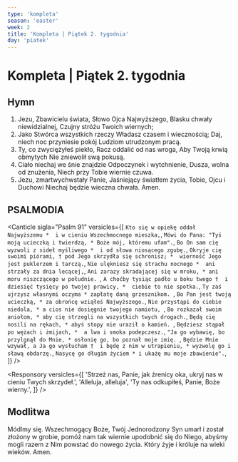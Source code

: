 ```yaml
---
type: 'kompleta'
season: 'easter'
week: 2
title: 'Kompleta | Piątek 2. tygodnia'
day: 'piatek'
---
```


# Kompleta | Piątek 2. tygodnia

<OpeningVersicle />

<ExaminationOfConscience />

## Hymn

1. Jezu, Zbawicielu świata,
   Słowo Ojca Najwyższego,
   Blasku chwały niewidzialnej,
   Czujny stróżu Twoich wiernych;
2. Jako Stwórca wszystkich rzeczy
   Władasz czasem i wiecznością;
   Daj, niech noc przyniesie pokój
   Ludziom utrudzonym pracą.
3. Ty, co zwyciężyłeś piekło,
   Racz oddalić od nas wroga,
   Aby Twoją krwią obmytych
   Nie zniewolił swą pokusą.
4. Ciało niechaj we śnie znajdzie
   Odpoczynek i wytchnienie,
   Dusza, wolna od znużenia,
   Niech przy Tobie wiernie czuwa.
5. Jezu, zmartwychwstały Panie,
   Jaśniejący światłem życia,
   Tobie, Ojcu i Duchowi
   Niechaj będzie wieczna chwała. Amen.


## PSALMODIA

<Canticle
  sigla="Psalm 91"
  versicles={[
    `Kto się w opiekę oddał Najwyższemu * 
i w cieniu Wszechmocnego mieszka,`,
    `Mówi do Pana: "Tyś moją ucieczką i twierdzą, *
Boże mój, któremu ufam".`,
    `Bo On sam cię wyzwoli z sideł myśliwego * 
i od słowa niosącego zgubę.`,
    `Okryje cię swoimi piórami, †
pod Jego skrzydła się schronisz; * 
wierność Jego jest puklerzem i tarczą.`,
    `Nie ulękniesz się strachu nocnego * 
ani strzały za dnia lecącej,`,
    `Ani zarazy skradającej się w mroku, *
ani moru niszczącego w południe. `,
    `A choćby tysiąc padło u boku twego † 
i dziesięć tysięcy po twojej prawicy, * 
ciebie to nie spotka.`,
    `Ty zaś ujrzysz własnymi oczyma *
zapłatę daną grzesznikom. `,
    `Bo Pan jest twoją ucieczką, *
za obrońcę wziąłeś Najwyższego.`,
    `Nie przystąpi do ciebie niedola, *
a cios nie dosięgnie twojego namiotu, `,
    `Bo rozkazał swoim aniołom, *
aby cię strzegli na wszystkich twych drogach.`,
    `Będą cię nosili na rękach, *
abyś stopy nie uraził o kamień. `,
    `Będziesz stąpał po wężach i żmijach, * 
a lwa i smoka podepczesz.`,
    `"Ja go wybawię, bo przylgnął do Mnie, *
osłonię go, bo poznał moje imię. `,
    `Będzie Mnie wzywał, a Ja go wysłucham † 
i będę z nim w utrapieniu, *
wyzwolę go i sławą obdarzę.`,
    `Nasycę go długim życiem *
i ukażę mu moje zbawienie".`,
  ]}
/>

<Passage
  sigla="Jr 14, 9"
  passage="Ty jesteś w nas, Panie, a Twoje imię jest wzywane nad nami, nie opuszczaj nas, Panie, nasz Boże."
/>

<Responsory
  versicles={[
    'Strzeż nas, Panie, jak źrenicy oka, ukryj nas w cieniu Twych skrzydeł.',
    'Alleluja, alleluja',
    'Ty nas odkupiłeś, Panie, Boże wierny.',
  ]}
/>

<NuncDimittis withAlleluia variant={2} />

## Modlitwa

Módlmy się. Wszechmogący Boże, Twój Jednorodzony Syn umarł i został złożony w grobie, pomóż nam tak wiernie upodobnić się do Niego, abyśmy mogli razem z Nim powstać do nowego życia. Który żyje i króluje na wieki wieków. Amen.

<ComplineBlessingAndConcludingVersicle variant={2} />
